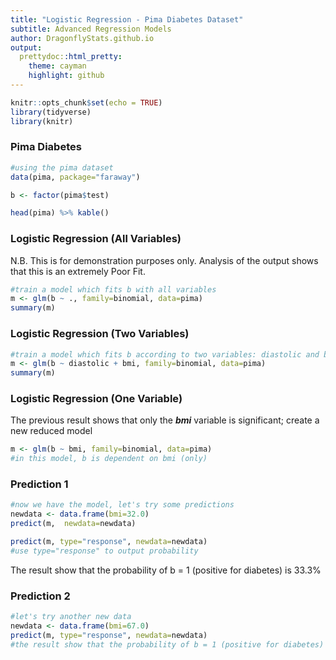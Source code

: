 ```yaml
---
title: "Logistic Regression - Pima Diabetes Dataset"
subtitle: Advanced Regression Models
author: DragonflyStats.github.io
output:
  prettydoc::html_pretty:
    theme: cayman
    highlight: github
---
```


```r
knitr::opts_chunk$set(echo = TRUE)
library(tidyverse)
library(knitr)
```

### Pima Diabetes

```r
#using the pima dataset
data(pima, package="faraway")

b <- factor(pima$test)
```

```r
head(pima) %>% kable()
```

### Logistic Regression (All Variables)

N.B. This is for demonstration purposes only. 
Analysis of the output shows that this is an extremely Poor Fit.

```r
#train a model which fits b with all variables
m <- glm(b ~ ., family=binomial, data=pima)
summary(m)
```

### Logistic Regression (Two Variables)

```r
#train a model which fits b according to two variables: diastolic and bmi
m <- glm(b ~ diastolic + bmi, family=binomial, data=pima)
summary(m)
```

### Logistic Regression (One Variable)
The previous result shows that only the ***bmi*** variable is significant; create a new reduced model

```r
m <- glm(b ~ bmi, family=binomial, data=pima)
#in this model, b is dependent on bmi (only)
```


### Prediction 1
```r
#now we have the model, let's try some predictions
newdata <- data.frame(bmi=32.0)
predict(m,  newdata=newdata)
```


```r
predict(m, type="response", newdata=newdata)
#use type="response" to output probability

```

The result show that the probability of b = 1 (positive for diabetes) is 33.3%

### Prediction 2

```r
#let's try another new data
newdata <- data.frame(bmi=67.0)
predict(m, type="response", newdata=newdata)
#the result show that the probability of b = 1 (positive for diabetes) is 92.9% (very likely)
```